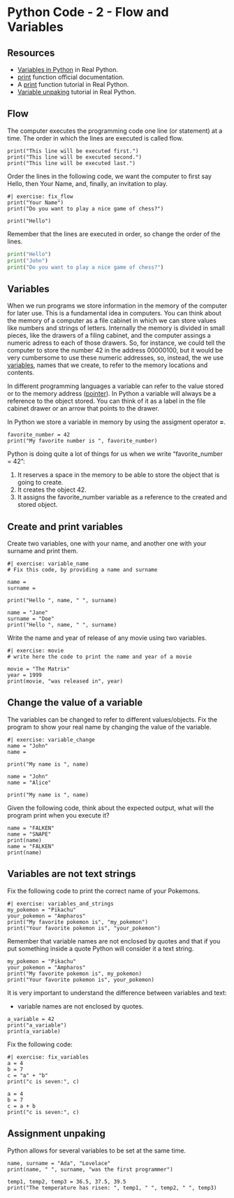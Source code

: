 # Python Code - 2 - Flow and Variables 

## Resources

- [Variables in Python](https://realpython.com/python-variables/) in Real Python.
- [print](https://docs.python.org/3/library/functions.html#print) function official documentation.
- A [print](https://realpython.com/python-print/) function tutorial in Real Python.
- [Variable unpaking](https://realpython.com/lessons/tuple-assignment-packing-unpacking/) tutorial in Real Python.

## Flow

The computer executes the programming code one line (or statement) at a time.
The order in which the lines are executed is called flow.

```pyodide
print("This line will be executed first.")
print("This line will be executed second.")
print("This line will be executed last.")
```

Order the lines in the following code, we want the computer to first say Hello, then Your Name, and, finally, an invitation to play.

```pyodide
#| exercise: fix_flow
print("Your Name")
print("Do you want to play a nice game of chess?")

print("Hello")
```
::: { .hint exercise="fix_flow"}
::: { .callout-note collapse="false"}
Remember that the lines are executed in order, so change the order of the lines.
:::
:::
::: { .solution exercise="fix_flow" }
::: { .callout-tip collapse="false"}
```python
print("Hello")
print("John")
print("Do you want to play a nice game of chess?")
```
:::
:::

## Variables

When we run programs we store information in the memory of the computer for later use. This is a fundamental idea in computers.
You can think about the memory of a computer as a file cabinet in which we can store values like numbers and strings of letters.
Internally the memory is divided in small pieces, like the drawers of a filing cabinet, and the computer assings a numeric adress to each of those drawers.
So, for instance, we could tell the computer to store the number 42 in the address 00000100, but it would be very cumbersome to use these numeric addresses, so, instead, the we use [variables](https://en.wikipedia.org/wiki/Variable_(computer_science)), names that we create, to refer to the memory locations and contents.

In different programming languages a variable can refer to the value stored or to the memory address ([pointer](https://en.wikipedia.org/wiki/Pointer_(computer_programming))).
In Python a variable will always be a reference to the object stored.
You can think of it as a label in the file cabinet drawer or an arrow that points to the drawer.

In Python we store a variable in memory by using the assigment operator **=**.

```pyodide
favorite_number = 42
print("My favorite number is ", favorite_number)
```

Python is doing quite a lot of things for us when we write "favorite_number = 42":

  1. It reserves a space in the memory to be able to store the object that is going to create.
  2. It creates the object 42.
  3. It assigns the favorite_number variable as a reference to the created and stored object.

## Create and print variables

Create two variables, one with your name, and another one with your surname and print them.

```pyodide
#| exercise: variable_name
# Fix this code, by providing a name and surname

name = 
surname =

print("Hello ", name, " ", surname)
```

::: { .solution exercise="variable_name" }
::: { .callout-tip collapse="false"}
```pyodide
name = "Jane"
surname = "Doe"
print("Hello ", name, " ", surname)
```
:::
:::

Write the name and year of release of any movie using two variables.

```pyodide
#| exercise: movie
# write here the code to print the name and year of a movie
```

::: { .solution exercise="movie" }
::: { .callout-tip collapse="false"}
```pyodide
movie = "The Matrix"
year = 1999
print(movie, "was released in", year)
```
:::
:::

## Change the value of a variable

The variables can be changed to refer to different values/objects.
Fix the program to show your real name by changing the value of the variable.

```pyodide
#| exercise: variable_change
name = "John"
name = 

print("My name is ", name)
```

::: { .solution exercise="variable_change" }
::: { .callout-tip collapse="false"}
```pyodide
name = "John"
name = "Alice"

print("My name is ", name)
```
:::
:::

Given the following code, think about the expected output, what will the program print when you execute it?

```pyodide
name = "FALKEN"
name = "SNAPE"
print(name)
name = "FALKEN"
print(name)
```

## Variables are not text strings

Fix the following code to print the correct name of your Pokemons.

```pyodide
#| exercise: variables_and_strings
my_pokemon = "Pikachu"
your_pokemon = "Ampharos"
print("My favorite pokemon is", "my_pokemon")
print("Your favorite pokemon is", "your_pokemon")
```

::: { .hint exercise="ex_3"}
::: { .callout-note collapse="false"}
Remember that variable names are not enclosed by quotes and that if you put something inside a quote Python will consider it a text string.
:::
:::
::: { .solution exercise="variables_and_strings" }
::: { .callout-tip collapse="false"}
```pyodide
my_pokemon = "Pikachu"
your_pokemon = "Ampharos"
print("My favorite pokemon is", my_pokemon)
print("Your favorite pokemon is", your_pokemon)
```
:::
:::

It is very important to understand the difference between variables and text:

- variable names are not enclosed by quotes.

```pyodide
a_variable = 42
print("a_variable")
print(a_variable)
```

Fix the following code:

```pyodide
#| exercise: fix_variables
a = 4
b = 7
c = "a" + "b"
print("c is seven:", c)
```

::: { .solution exercise="fix_variables" }
::: { .callout-tip collapse="false"}
```pyodide
a = 4
b = 7
c = a + b
print("c is seven:", c)
```
:::
:::

## Assignment unpaking

Python allows for several variables to be set at the same time.

```pyodide

name, surname = "Ada", "Lovelace"
print(name, " ", surname, "was the first programmer")

temp1, temp2, temp3 = 36.5, 37.5, 39.5
print("The temperature has risen: ", temp1, " ", temp2, " ", temp3)

```